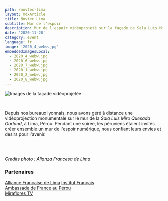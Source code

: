 ```yaml
---
path: /novtec-lima
layout: mdxArticle
title: Novtec Lima
subtitle: Mur de l'espoir
description: Mur de l'espoir vidéoprojeté sur la façade de Sala Luis Miro Quesada Garland à Lima au Pérou, organisé par l'alliance Française de Lima
date: '2020-11-28'
category: event
language: fr
image: '2020_4_webw.jpg'
embeddedImagesLocal:
  - 2020_4_webw.jpg
  - 2020_6_webw.jpg
  - 2020_7_webw.jpg
  - 2020_1_webw.jpg
  - 2020_2_webw.jpg
  - 2020_8_webw.jpg
---
```


![Images de la façade vidéoprojetée](2020_4_webw.jpg)

<br/>

Depuis nos bureaux lyonnais, nous avons géré à distance une vidéoprojection monumentale sur le mur de la _Sala Luis Miro Quesada Garland_, à Lima, Pérou. Pendant une soirée, les péruviens étaient invités créer ensemble un mur de l'espoir numérique, nous confiant leurs envies et desirs pour l'avenir.

<br/>
<br/>

<ImageGrid props={props}/>

_Credits photo : Alianza Francesa de Lima_

### Partenaires

[Alliance Francaise de Lima](https://www.alianzafrancesa.org.pe/)
[Institut Français](https://www.institutfrancais.com/)  
[Ambassade de France au Pérou](https://pe.ambafrance.org/)  
[Miraflores TV](https://miraflorestv.pe/)
